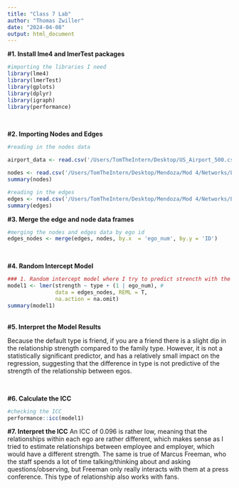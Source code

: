 ```yaml
---
title: "Class 7 Lab"
author: "Thomas Zwiller"
date: "2024-04-08"
output: html_document
---
```


**#1. Install lme4 and lmerTest packages**
```r
#importing the libraries I need
library(lme4)
library(lmerTest)
library(gplots)
library(dplyr)
library(igraph)
library(performance)
```
<br>

**#2. Importing Nodes and Edges**
```r
#reading in the nodes data

airport_data <- read.csv('/Users/TomTheIntern/Desktop/US_Airport_500.csv')

nodes <- read.csv('/Users/TomTheIntern/Desktop/Mendoza/Mod 4/Networks/Lab 2/nodelist.csv')
summary(nodes)

#reading in the edges
edges <- read.csv('/Users/TomTheIntern/Desktop/Mendoza/Mod 4/Networks/Lab 2/edgelist.csv')
summary(edges)
```
**#3. Merge the edge and node data frames**
```r
#merging the nodes and edges data by ego id
edges_nodes <- merge(edges, nodes, by.x  = 'ego_num', by.y = 'ID')
```
<br>

**#4. Random Intercept Model**
```r
### 1. Random intercept model where I try to predict strencth with the relationship type
model1 <- lmer(strength ~ type + (1 | ego_num), #
               data = edges_nodes, REML = T, 
               na.action = na.omit)
summary(model1)
```
<br>
**#5. Interpret the Model Results**

Because the default type is friend, if you are a friend there is a slight dip in the relationship strength compared to the family type. However, it is not a statistically significant predictor, and has a relatively small impact on the regression, suggesting that the difference in type is not predictive of the strength of the relationship between egos.

<br>

**#6. Calculate the ICC**
```r
#checking the ICC
performance::icc(model1)
```

**#7. Interpret the ICC**
An ICC of 0.096 is rather low, meaning that the relationships within each ego are rather different, which makes sense as I tried to estimate relationships between employee and employer, which would have a different strength. The same is true of Marcus Freeman, who the staff spends a lot of time talking/thinking about and asking questions/observing, but Freeman only really interacts with them at a press conference. This type of relationship also works with fans.


<br>
<br>
<br>
<br>
<br>
<br>
<br>
